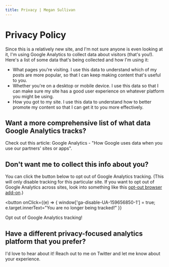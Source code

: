 ```yaml
---
title: Privacy | Megan Sullivan
---
```



# Privacy Policy

Since this is a relatively new site, and I'm not sure anyone is even looking at it, I'm using Google Analytics to collect data about visitors (that's you!). Here's a list of some data that's being collected and how I'm using it:

* What pages you're visiting. I use this data to understand which of my posts are more popular, so that I can keep making content that's useful to you.
* Whether you're on a desktop or mobile device. I use this data so that I can make sure my site has a good user experience on whatever platform you might be using.
* How you got to my site. I use this data to understand how to better promote my content so that I can get it to you more effectively.

## Want a more comprehensive list of what data Google Analytics tracks?

Check out this article: <OutboundLink href="http://www.google.com/policies/privacy/partners/">Google Analytics - "How Google uses data when you use our partners' sites or apps"</OutboundLink>.

## Don't want me to collect this info about you?

You can click the button below to opt out of Google Analytics tracking. (This will only disable tracking for this particular site. If you want to opt out of Google Analytics across sites, look into something like this [opt-out browser add-on](https://tools.google.com/dlpage/gaoptout).)

<button
  onClick={(e) => {
    window['ga-disable-UA-159656850-1'] = true;
    e.target.innerText="You are no longer being tracked!"
  }}
>
  Opt out of Google Analytics tracking!
</button>

## Have a different privacy-focused analytics platform that you prefer?

I'd love to hear about it! Reach out to me on Twitter and let me know about your experience.